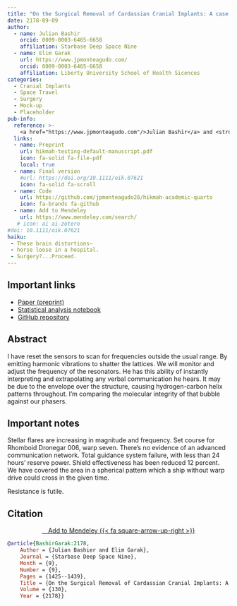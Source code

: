 ```yaml
---
title: "On the Surgical Removal of Cardassian Cranial Implants: A case study of a Cardassian patient"
date: 2178-09-09
author:
  - name: Julian Bashir
    orcid: 0009-0003-6465-6658
    affiliation: Starbase Deep Space Nine
  - name: Elim Garak
    url: https://www.jpmonteagudo.com/
    orcid: 0009-0003-6465-6658
    affiliation: Liberty University School of Health Sicences
categories: 
  - Cranial Implants
  - Space Travel
  - Surgery
  - Mock-up
  - Placeholder
pub-info:
  reference: >-
    <a href="https://www.jpmonteagudo.com"/>Julian Bashir</a> and <strong>Elim Garak</strong>, “On the Surgical Removal of Cardassian Cranial Implants: A case study of a Cardassian patient” <em>Starbase Deep Nine Archives</em> 130, no. 9 (September 2178): 1425–1439
  links:
  - name: Preprint
    url: hikmah-testing-default-manuscript.pdf
    icon: fa-solid fa-file-pdf
    local: true
  - name: Final version
    #url: https://doi.org/10.1111/oik.07621
    icon: fa-solid fa-scroll
  - name: Code
    url: https://github.com/jpmonteagudo28/hikmah-academic-quarto
    icon: fa-brands fa-github
  - name: Add to Mendeley
    url: https://www.mendeley.com/search/
   # icon: ai ai-zotero
#doi: 10.1111/oik.07621
haiku: 
 - These brain distortions–
 - horse loose in a hospital.
 - Surgery?...Proceed.
---
```


## Important links

- [Paper (preprint)](hikmah-testing-default-manuscript.pdf)
- [Statistical analysis notebook](https://github.com/jpmonteagudo28/hikmah-academic-quarto)
- [GitHub repository](https://github.com/jpmonteagudo28/hikmah-academic-quarto)

## Abstract

I have reset the sensors to scan for frequencies outside the usual range. By emitting harmonic vibrations to shatter the lattices. We will monitor and adjust the frequency of the resonators. He has this ability of instantly interpreting and extrapolating any verbal communication he hears. It may be due to the envelope over the structure, causing hydrogen-carbon helix patterns throughout. I'm comparing the molecular integrity of that bubble against our phasers.


## Important notes

Stellar flares are increasing in magnitude and frequency. Set course for Rhomboid Dronegar 006, warp seven. There's no evidence of an advanced communication network. Total guidance system failure, with less than 24 hours' reserve power. Shield effectiveness has been reduced 12 percent. We have covered the area in a spherical pattern which a ship without warp drive could cross in the given time.

Resistance is futile.


## Citation

<p class="buttons" style="text-align:center;">
<a class="btn btn-danger" target="_blank" href="https://www.mendeley.com/search/">&emsp;Add to Mendeley {{< fa square-arrow-up-right >}}</a>
</p>

```bibtex
@article{BashirGarak:2178,
    Author = {Julian Bashier and Elim Garak},
    Journal = {Starbase Deep Space Nine},
    Month = {9},
    Number = {9},
    Pages = {1425--1439},
    Title = {On the Surgical Removal of Cardassian Cranial Implants: A case study of a Cardassian patient},
    Volume = {130},
    Year = {2178}}
```